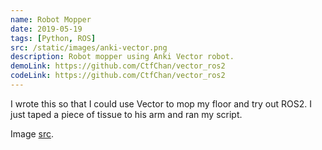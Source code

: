 ```yaml
---
name: Robot Mopper
date: 2019-05-19
tags: [Python, ROS]
src: /static/images/anki-vector.png
description: Robot mopper using Anki Vector robot.
demoLink: https://github.com/CtfChan/vector_ros2
codeLink: https://github.com/CtfChan/vector_ros2
---
```


I wrote this so that I could use Vector to mop my floor and try out ROS2. I just taped a piece of tissue to his arm and ran my script.

Image [src](https://www.personalrobots.biz/what-will-happen-to-anki-vector-servers/).
